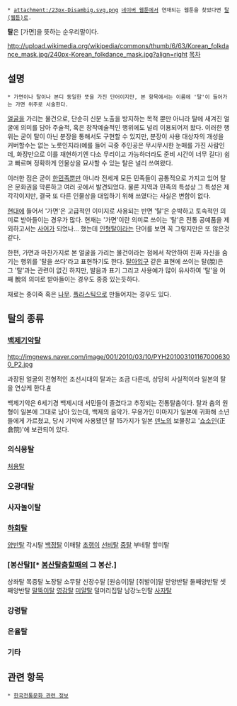 * attachment:/23px-Disambig.svg.png [[네이버 웹툰]]에서 연재되는 웹툰을 찾았다면 [[탈(웹툰)]]로.

'''탈'''은 [가면]을 뜻하는 순우리말이다.

http://upload.wikimedia.org/wikipedia/commons/thumb/6/63/Korean_folkdance_mask.jpg/240px-Korean_folkdance_mask.jpg?align=right [[목차]]

== 설명 ==
 * 가면이나 탈이나 본디 동일한 뜻을 가진 단어이지만, 본 항목에서는 이름에 '탈'이 들어가는 가면 위주로 서술한다.

[[얼굴]]을 가리는 물건으로, 단순히 신분 노출을 방지하는 목적 뿐만 아니라 탈에 새겨진 얼굴에 의미를 담아 주술적, 혹은 창작예술적인 행위에도 널리 이용되어져 왔다. 이러한 행위는 굳이 탈이 아닌 분장을 통해서도 구현할 수 있지만, 분장이 사용 대상자의 개성을 커버할수는 없는 노릇인지라(예를 들어 극중 주인공은 무시무시한 눈매를 가진 사람인데, 화장만으로 이를 재현하기엔 다소 무리이고 가능하더라도 준비 시간이 너무 길다) 쉽고 빠르며 정확하게 인물상을 묘사할 수 있는 탈은 널리 쓰여왔다.

이러한 점은 굳이 [[한민족]]뿐만 아니라 전세계 모든 민족들이 공통적으로 가지고 있어 탈은 문화권을 막론하고 여러 곳에서 발견되었다. 물론 지역과 민족의 특성상 그 특성은 제각각이지만, 결국 또 다른 인물상을 대입하기 위해 쓰였다는 사실은 변함이 없다.

[[현대]]에 들어서 '가면'은 고급적인 이미지로 사용되는 반면 '탈'은 순박하고 토속적인 의미로 받아들이는 경우가 많다. 현재는 '가면'이란 의미로 쓰이는 '탈'은 전통 공예품을 제외하고서는 [[사어]]가 되었나... 했는데 [[인형탈]]이라는 단어를 보면 꼭 그렇지만은 또 않은것같다.

한편, 가면과 마찬가지로 본 얼굴을 가리는 물건이라는 점에서 착안하여 진짜 자신을 숨기는 행위를 '탈을 쓰다'라고 표현하기도 한다. [[탈아입구]] 같은 표현에 쓰이는 탈(脫)은 그 '탈'과는 관련이 없긴 하지만, 발음과 표기 그리고 사용예가 많이 유사하여 '탈'을 어째 脫의 의미로 받아들이는 경우도 종종 있는듯하다.

재료는 종이죽 혹은 [[나무]]. [[플라스틱]]으로 만들어지는 경우도 있다.

== 탈의 종류 ==
=== [[백제]]기악탈 ===
http://imgnews.naver.com/image/001/2010/03/10/PYH2010031011670006300_P2.jpg

과장된 얼굴의 전형적인 조선시대의 탈과는 조금 다른데, 상당히 사실적이라 일본의 탈을 연상케 한다.[http://news.naver.com/main/read.nhn?mode=LSD&mid=sec&sid1=103&oid=001&aid=0003237328 #]

백제기악은 6세기경 백제시대 서민들이 즐겼다고 추정되는 전통탈춤이다. 탈과 춤의 원형이 일본에 그대로 남아 있는데, 백제의 음악가. 무용가인 미마지가 일본에 귀화해 소년들에게 가르쳤고, 당시 기악에 사용됐던 탈 15가지가 일본 [[덴노]]의 보물창고 '[[쇼소인]](正倉院)'에 보관되어 있다.

=== 의식용탈 ===
[[처용]]탈

=== 오광대탈 ===

=== 사자놀이탈 ===

=== [[하회탈]] ===
[[양반]]탈
각시탈
[[백정]]탈
이매탈
[[초랭이]]
[[선비]]탈
[[중]]탈
부네탈
할미탈

=== [봉산탈][* [[봉산탈춤]]할때의 그 봉산.] ===
상좌탈
목중탈
노장탈 
소무탈
신장수탈 
[원숭이]탈 
[취발이]탈
맏양반탈
둘째양반탈
셋째양반탈
[[말뚝이]]탈
[[영감]]탈
[[미얄]]탈
덜머리집탈
남강노인탈
[[사자]]탈

=== 강령탈 ===

=== 은율탈 ===

=== 기타 ===

== 관련 항목 ==
 * [[한국전통문화 관련 정보]]
